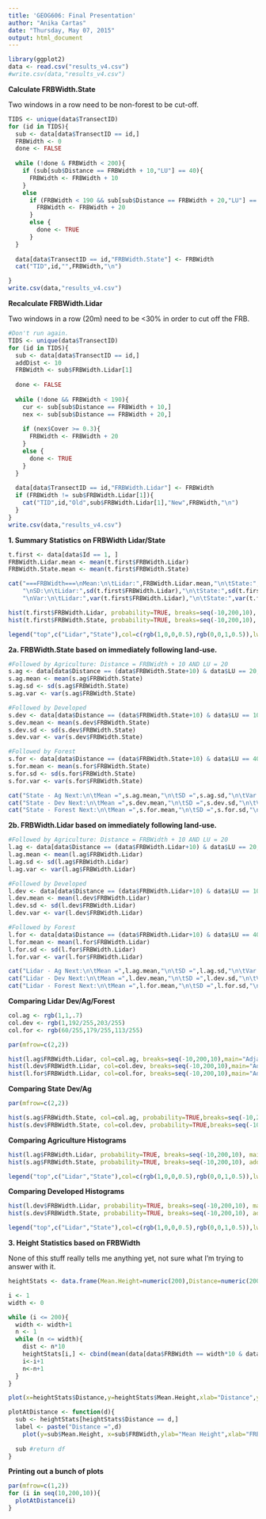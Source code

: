```yaml
---
title: 'GEOG606: Final Presentation'
author: "Anika Cartas"
date: "Thursday, May 07, 2015"
output: html_document
---
```


```r
library(ggplot2)
data <- read.csv("results_v4.csv")
#write.csv(data,"results_v4.csv")
```

**Calculate FRBWidth.State**

Two windows in a row need to be non-forest to be cut-off.

```r
TIDS <- unique(data$TransectID)
for (id in TIDS){
  sub <- data[data$TransectID == id,]
  FRBWidth <- 0
  done <- FALSE
  
  while (!done & FRBWidth < 200){
    if (sub[sub$Distance == FRBWidth + 10,"LU"] == 40){
      FRBWidth <- FRBWidth + 10
    } 
    else 
      if (FRBWidth < 190 && sub[sub$Distance == FRBWidth + 20,"LU"] == 40){
        FRBWidth <- FRBWidth + 20
      } 
      else {
        done <- TRUE
      }
  }
  
  data[data$TransectID == id,"FRBWidth.State"] <- FRBWidth
  cat("TID",id,"",FRBWidth,"\n")

}
write.csv(data,"results_v4.csv")

```

**Recalculate FRBWidth.Lidar**

Two windows in a row (20m) need to be <30% in order to cut off the FRB.

```r
#Don't run again.
TIDS <- unique(data$TransectID)
for (id in TIDS){
  sub <- data[data$TransectID == id,]
  addDist <- 10
  FRBWidth <- sub$FRBWidth.Lidar[1]
  
  done <- FALSE
  
  while (!done && FRBWidth < 190){
    cur <- sub[sub$Distance == FRBWidth + 10,]
    nex <- sub[sub$Distance == FRBWidth + 20,]
    
    if (nex$Cover >= 0.3){
      FRBWidth <- FRBWidth + 20
    }
    else {
      done <- TRUE
    }
  }
  
  data[data$TransectID == id,"FRBWidth.Lidar"] <- FRBWidth
  if (FRBWidth != sub$FRBWidth.Lidar[1]){
    cat("TID",id,"Old",sub$FRBWidth.Lidar[1],"New",FRBWidth,"\n")
  }
}
write.csv(data,"results_v4.csv")

```

**1. Summary Statistics on FRBWidth Lidar/State**

```r
t.first <- data[data$Id == 1, ]
FRBWidth.Lidar.mean <- mean(t.first$FRBWidth.Lidar)
FRBWidth.State.mean <- mean(t.first$FRBWidth.State)

cat("===FRBWidth===\nMean:\n\tLidar:",FRBWidth.Lidar.mean,"\n\tState:",FRBWidth.State.mean,
    "\nSD:\n\tLidar:",sd(t.first$FRBWidth.Lidar),"\n\tState:",sd(t.first$FRBWidth.State),
    "\nVar:\n\tLidar:",var(t.first$FRBWidth.Lidar),"\n\tState:",var(t.first$FRBWidth.State),"\n")

hist(t.first$FRBWidth.Lidar, probability=TRUE, breaks=seq(-10,200,10), main="Histogram of FRBWidth",xlab="FRBWidth",ylim=c(0,0.035),col=rgb(1,0,0,0.25))
hist(t.first$FRBWidth.State, probability=TRUE, breaks=seq(-10,200,10), add=T, col=rgb(0,0,1,0.25))

legend("top",c("Lidar","State"),col=c(rgb(1,0,0,0.5),rgb(0,0,1,0.5)),lwd=c(2.5,2.5))
```

**2a. FRBWidth.State based on immediately following land-use.**

```r
#Followed by Agriculture: Distance = FRBWidth + 10 AND LU = 20
s.ag <- data[data$Distance == (data$FRBWidth.State+10) & data$LU == 20, ]
s.ag.mean <- mean(s.ag$FRBWidth.State)
s.ag.sd <- sd(s.ag$FRBWidth.State)
s.ag.var <- var(s.ag$FRBWidth.State)

#Followed by Developed
s.dev <- data[data$Distance == (data$FRBWidth.State+10) & data$LU == 10, ]
s.dev.mean <- mean(s.dev$FRBWidth.State)
s.dev.sd <- sd(s.dev$FRBWidth.State)
s.dev.var <- var(s.dev$FRBWidth.State)

#Followed by Forest
s.for <- data[data$Distance == (data$FRBWidth.State+10) & data$LU == 40, ]
s.for.mean <- mean(s.for$FRBWidth.State)
s.for.sd <- sd(s.for$FRBWidth.State)
s.for.var <- var(s.for$FRBWidth.State)

cat("State - Ag Next:\n\tMean =",s.ag.mean,"\n\tSD =",s.ag.sd,"\n\tVar =",s.ag.var)
cat("State - Dev Next:\n\tMean =",s.dev.mean,"\n\tSD =",s.dev.sd,"\n\tVar =",s.dev.var)
cat("State - Forest Next:\n\tMean =",s.for.mean,"\n\tSD =",s.for.sd,"\n\tVar =",s.for.var)
```

**2b. FRBWidth.Lidar based on immediately following land-use.**

```r
#Followed by Agriculture: Distance = FRBWidth + 10 AND LU = 20
l.ag <- data[data$Distance == (data$FRBWidth.Lidar+10) & data$LU == 20, ]
l.ag.mean <- mean(l.ag$FRBWidth.Lidar)
l.ag.sd <- sd(l.ag$FRBWidth.Lidar)
l.ag.var <- var(l.ag$FRBWidth.Lidar)

#Followed by Developed
l.dev <- data[data$Distance == (data$FRBWidth.Lidar+10) & data$LU == 10, ]
l.dev.mean <- mean(l.dev$FRBWidth.Lidar)
l.dev.sd <- sd(l.dev$FRBWidth.Lidar)
l.dev.var <- var(l.dev$FRBWidth.Lidar)

#Followed by Forest
l.for <- data[data$Distance == (data$FRBWidth.Lidar+10) & data$LU == 40, ]
l.for.mean <- mean(l.for$FRBWidth.Lidar)
l.for.sd <- sd(l.for$FRBWidth.Lidar)
l.for.var <- var(l.for$FRBWidth.Lidar)

cat("Lidar - Ag Next:\n\tMean =",l.ag.mean,"\n\tSD =",l.ag.sd,"\n\tVar =",l.ag.var)
cat("Lidar - Dev Next:\n\tMean =",l.dev.mean,"\n\tSD =",l.dev.sd,"\n\tVar =",l.dev.var)
cat("Lidar - Forest Next:\n\tMean =",l.for.mean,"\n\tSD =",l.for.sd,"\n\tVar =",l.for.var)
```

**Comparing Lidar Dev/Ag/Forest**

```r
col.ag <- rgb(1,1,.7)
col.dev <- rgb(1,192/255,203/255)
col.for <- rgb(60/255,179/255,113/255)

par(mfrow=c(2,2))

hist(l.ag$FRBWidth.Lidar, col=col.ag, breaks=seq(-10,200,10),main="Adjacent to Agriculture",xlab="FRBWidth.Lidar",xlim=c(0,200),ylim=c(0,80))
hist(l.dev$FRBWidth.Lidar, col=col.dev, breaks=seq(-10,200,10),main="Adjacent to Dev",xlab="FRBWidth.Lidar",xlim=c(0,200),ylim=c(0,80))
hist(l.for$FRBWidth.Lidar, col=col.for, breaks=seq(-10,200,10),main="Adjacent to Forest",xlab="FRBWidth.Lidar",xlim=c(0,200),ylim=c(0,80))
```

**Comparing State Dev/Ag**

```r
par(mfrow=c(2,2))

hist(s.ag$FRBWidth.State, col=col.ag, probability=TRUE,breaks=seq(-10,200,10),main="Adjacent to Agriculture",xlab="FRBWidth.State",ylim=c(0,0.04),xlim=c(0,200))
hist(s.dev$FRBWidth.State, col=col.dev, probability=TRUE,breaks=seq(-10,200,10),main="Adjacent to Dev",xlab="FRBWidth.State",ylim=c(0,0.04),xlim=c(0,200))
```


**Comparing Agriculture Histograms**

```r
hist(l.ag$FRBWidth.Lidar, probability=TRUE, breaks=seq(-10,200,10), main="Adjacent to Agriculture",xlab="FRBWidth",ylim=c(0,0.035),col=rgb(1,0,0,0.25))
hist(s.ag$FRBWidth.State, probability=TRUE, breaks=seq(-10,200,10), add=T, col=rgb(0,0,1,0.25))

legend("top",c("Lidar","State"),col=c(rgb(1,0,0,0.5),rgb(0,0,1,0.5)),lwd=c(2.5,2.5))

```

**Comparing Developed Histograms**

```r
hist(l.dev$FRBWidth.Lidar, probability=TRUE, breaks=seq(-10,200,10), main="Adjacent to Developed",xlab="FRBWidth",ylim=c(0,0.04),col=rgb(1,0,0,0.25))
hist(s.dev$FRBWidth.State, probability=TRUE, breaks=seq(-10,200,10), add=T, col=rgb(0,0,1,0.25))

legend("top",c("Lidar","State"),col=c(rgb(1,0,0,0.5),rgb(0,0,1,0.5)),lwd=c(2.5,2.5))

```


**3. Height Statistics based on FRBWidth**

None of this stuff really tells me anything yet, not sure what I'm trying to answer with it.

```r
heightStats <- data.frame(Mean.Height=numeric(200),Distance=numeric(200),FRBWidth=numeric(200))

i <- 1
width <- 0

while (i <= 200){
  width <- width+1
  n <- 1
  while (n <= width){
    dist <- n*10
    heightStats[i,] <- cbind(mean(data[data$FRBWidth == width*10 & data$Distance == dist,"Height"]),dist,width*10)
    i<-i+1
    n<-n+1
  }
}

plot(x=heightStats$Distance,y=heightStats$Mean.Height,xlab="Distance",ylab="Mean Height",col=as.factor(heightStats$FRBWidth), pch="+")

plotAtDistance <- function(d){
  sub <- heightStats[heightStats$Distance == d,]
  label <- paste("Distance =",d)
    plot(y=sub$Mean.Height, x=sub$FRBWidth,ylab="Mean Height",xlab="FRB Width",main=label,pch=20,type="o",ylim=c(0,20),xlim=c(0,200))
  
  sub #return df
}
```

**Printing out a bunch of plots**

```r
par(mfrow=c(1,2))
for (i in seq(10,200,10)){
  plotAtDistance(i)
}
```